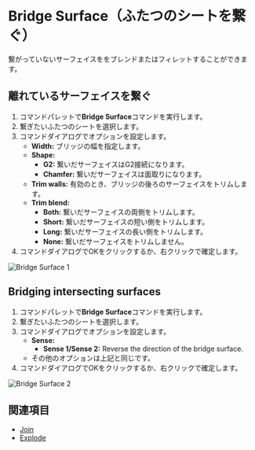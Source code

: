 
# Bridge Surface（ふたつのシートを繋ぐ）

<Reference shortcut="" command="Bridge Surface" button="" />

繋がっていないサーフェイスををブレンドまたはフィレットすることができます。

## 離れているサーフェイスを繋ぐ

1. コマンドパレットで**Bridge Surface**コマンドを実行します。
2. 繋ぎたいふたつのシートを選択します。
3. コマンドダイアログでオプションを設定します。
    - **Width:** ブリッジの幅を指定します。
    - **Shape:** 
        - **G2:** 繋いだサーフェイスはG2接続になります。
        - **Chamfer:** 繋いだサーフェイスは面取りになります。
    - **Trim walls:** 有効のとき、ブリッジの後ろのサーフェイスをトリムします。
    - **Trim blend:** 
        - **Both:** 繋いだサーフェイスの両側をトリムします。
        - **Short:** 繋いだサーフェイスの短い側をトリムします。
        - **Long:** 繋いだサーフェイスの長い側をトリムします。
        - **None:** 繋いだサーフェイスをトリムしません。
4. コマンドダイアログでOKをクリックするか、右クリックで確定します。

![Bridge Surface 1](/img/bridge-surface-1.gif)

## Bridging intersecting surfaces

1. コマンドパレットで**Bridge Surface**コマンドを実行します。
2. 繋ぎたいふたつのシートを選択します。
3. コマンドダイアログでオプションを設定します。
    - **Sense:** 
        - **Sense 1/Sense 2:** Reverse the direction of the bridge surface.
    - その他のオプションは上記と同じです。
4. コマンドダイアログでOKをクリックするか、右クリックで確定します。

![Bridge Surface 2](/img/bridge-surface-2.gif)

## 関連項目
- [Join](./join)
- [Explode](./explode)





